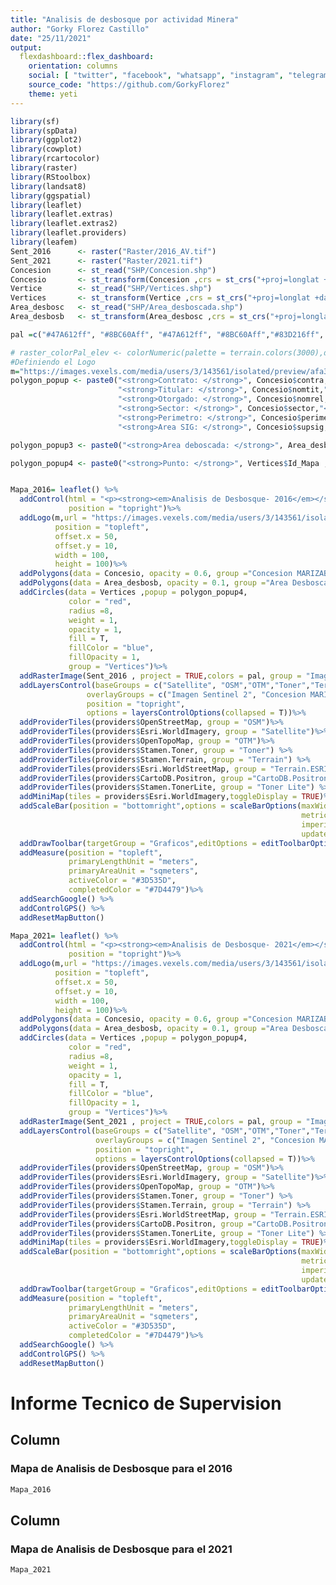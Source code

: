 ---
title: "Analisis de desbosque por actividad Minera"
author: "Gorky Florez Castillo"
date: "25/11/2021"
output: 
  flexdashboard::flex_dashboard:
    orientation: columns
    social: [ "twitter", "facebook", "whatsapp", "instagram", "telegram", "linkedin", "pinterest" ]
    source_code: "https://github.com/GorkyFlorez"
    theme: yeti
---

```{r setup, include=FALSE}

library(sf)
library(spData)
library(ggplot2)
library(cowplot)
library(rcartocolor)
library(raster)
library(RStoolbox)
library(landsat8)
library(ggspatial)
library(leaflet)
library(leaflet.extras)
library(leaflet.extras2)
library(leaflet.providers)
library(leafem)
Sent_2016      <- raster("Raster/2016_AV.tif")
Sent_2021      <- raster("Raster/2021.tif")
Concesion      <- st_read("SHP/Concesion.shp")
Concesio       <- st_transform(Concesion ,crs = st_crs("+proj=longlat +datum=WGS84 +no_defs"))
Vertice        <- st_read("SHP/Vertices.shp")
Vertices       <- st_transform(Vertice ,crs = st_crs("+proj=longlat +datum=WGS84 +no_defs"))
Area_desbosc   <- st_read("SHP/Area_desboscada.shp")
Area_desbosb   <- st_transform(Area_desbosc ,crs = st_crs("+proj=longlat +datum=WGS84 +no_defs"))

pal =c("#47A612ff", "#8BC60Aff", "#47A612ff", "#8BC60Aff","#83D216ff", "#8BEE1Dff", "#F1FF32ff", "#EACF87ff", "#FFB1FFff", "#FF98C6ff", "#DA62C3ff", "#4F3667ff")

# raster_colorPal_elev <- colorNumeric(palette = terrain.colors(3000),domain = values(band4$X2016_AV),na.color = NA) # Define palette
#Definiendo el Logo
m="https://images.vexels.com/media/users/3/143561/isolated/preview/afa3aa927b63061e3b0222b7dab9cdbf-ubicaci--n-n--utica-norte-flecha-vintage-by-vexels.png"
polygon_popup <- paste0("<strong>Contrato: </strong>", Concesio$contra, "<br>",          # Label
                        "<strong>Titular: </strong>", Concesio$nomtit,"<br>",
                        "<strong>Otorgado: </strong>", Concesio$nomrel,"<br>",
                        "<strong>Sector: </strong>", Concesio$sector,"<br>",
                        "<strong>Perimetro: </strong>", Concesio$perime,"<br>",
                        "<strong>Area SIG: </strong>", Concesio$supsig,"<br>")

polygon_popup3 <- paste0("<strong>Area deboscada: </strong>", Area_desbosb$Area , "<br>")

polygon_popup4 <- paste0("<strong>Punto: </strong>", Vertices$Id_Mapa , "<br>")


Mapa_2016= leaflet() %>%
  addControl(html = "<p><strong><em>Analisis de Desbosque- 2016</em></strong></p>",
             position = "topright")%>%
  addLogo(m,url = "https://images.vexels.com/media/users/3/143561/isolated/preview/afa3aa927b63061e3b0222b7dab9cdbf-ubicaci--n-n--utica-norte-flecha-vintage-by-vexels.png",
          position = "topleft",
          offset.x = 50,
          offset.y = 10,
          width = 100,
          height = 100)%>%
  addPolygons(data = Concesio, opacity = 0.6, group ="Concesion MARIZABETH",popup = polygon_popup) %>%
  addPolygons(data = Area_desbosb, opacity = 0.1, group ="Area Desboscada", color = "red" ,popup = polygon_popup3) %>%
  addCircles(data = Vertices ,popup = polygon_popup4,
             color = "red",
             radius =8,
             weight = 1,
             opacity = 1,
             fill = T,
             fillColor = "blue",
             fillOpacity = 1,
             group = "Vertices")%>%
  addRasterImage(Sent_2016 , project = TRUE,colors = pal, group = "Imagen Sentinel 2")%>%
  addLayersControl(baseGroups = c("Satellite", "OSM","OTM","Toner","Terrain","Terrain.ESRI", "Toner Lite","CartoDB.Positron", "relieve"),
                 overlayGroups = c("Imagen Sentinel 2", "Concesion MARIZABETH", "Vertices", "Area Desboscada"),
                 position = "topright",
                 options = layersControlOptions(collapsed = T))%>%
  addProviderTiles(providers$OpenStreetMap, group = "OSM")%>%
  addProviderTiles(providers$Esri.WorldImagery, group = "Satellite")%>%
  addProviderTiles(providers$OpenTopoMap, group = "OTM")%>%
  addProviderTiles(providers$Stamen.Toner, group = "Toner") %>%
  addProviderTiles(providers$Stamen.Terrain, group = "Terrain") %>%
  addProviderTiles(providers$Esri.WorldStreetMap, group = "Terrain.ESRI") %>%
  addProviderTiles(providers$CartoDB.Positron, group ="CartoDB.Positron") %>%
  addProviderTiles(providers$Stamen.TonerLite, group = "Toner Lite") %>%
  addMiniMap(tiles = providers$Esri.WorldImagery,toggleDisplay = TRUE)%>%
  addScaleBar(position = "bottomright",options = scaleBarOptions(maxWidth = 100,
                                                                 metric = TRUE,
                                                                 imperial = TRUE,
                                                                 updateWhenIdle = TRUE)) %>%
  addDrawToolbar(targetGroup = "Graficos",editOptions = editToolbarOptions(selectedPathOptions = selectedPathOptions()))%>%
  addMeasure(position = "topleft",
             primaryLengthUnit = "meters",
             primaryAreaUnit = "sqmeters",
             activeColor = "#3D535D",
             completedColor = "#7D4479")%>% 
  addSearchGoogle() %>% 
  addControlGPS() %>% 
  addResetMapButton()

Mapa_2021= leaflet() %>%
  addControl(html = "<p><strong><em>Analisis de Desbosque- 2021</em></strong></p>",
             position = "topright")%>%
  addLogo(m,url = "https://images.vexels.com/media/users/3/143561/isolated/preview/afa3aa927b63061e3b0222b7dab9cdbf-ubicaci--n-n--utica-norte-flecha-vintage-by-vexels.png",
          position = "topleft",
          offset.x = 50,
          offset.y = 10,
          width = 100,
          height = 100)%>%
  addPolygons(data = Concesio, opacity = 0.6, group ="Concesion MARIZABETH",popup = polygon_popup) %>%
  addPolygons(data = Area_desbosb, opacity = 0.1, group ="Area Desboscada", color = "red" ,popup = polygon_popup3) %>%
  addCircles(data = Vertices ,popup = polygon_popup4,
             color = "red",
             radius =8,
             weight = 1,
             opacity = 1,
             fill = T,
             fillColor = "blue",
             fillOpacity = 1,
             group = "Vertices")%>%
  addRasterImage(Sent_2021 , project = TRUE,colors = pal, group = "Imagen Sentinel 2")%>%
  addLayersControl(baseGroups = c("Satellite", "OSM","OTM","Toner","Terrain","Terrain.ESRI", "Toner Lite","CartoDB.Positron", "relieve"),
                   overlayGroups = c("Imagen Sentinel 2", "Concesion MARIZABETH", "Vertices", "Area Desboscada"),
                   position = "topright",
                   options = layersControlOptions(collapsed = T))%>%
  addProviderTiles(providers$OpenStreetMap, group = "OSM")%>%
  addProviderTiles(providers$Esri.WorldImagery, group = "Satellite")%>%
  addProviderTiles(providers$OpenTopoMap, group = "OTM")%>%
  addProviderTiles(providers$Stamen.Toner, group = "Toner") %>%
  addProviderTiles(providers$Stamen.Terrain, group = "Terrain") %>%
  addProviderTiles(providers$Esri.WorldStreetMap, group = "Terrain.ESRI") %>%
  addProviderTiles(providers$CartoDB.Positron, group ="CartoDB.Positron") %>%
  addProviderTiles(providers$Stamen.TonerLite, group = "Toner Lite") %>%
  addMiniMap(tiles = providers$Esri.WorldImagery,toggleDisplay = TRUE)%>%
  addScaleBar(position = "bottomright",options = scaleBarOptions(maxWidth = 100,
                                                                 metric = TRUE,
                                                                 imperial = TRUE,
                                                                 updateWhenIdle = TRUE)) %>%
  addDrawToolbar(targetGroup = "Graficos",editOptions = editToolbarOptions(selectedPathOptions = selectedPathOptions()))%>%
  addMeasure(position = "topleft",
             primaryLengthUnit = "meters",
             primaryAreaUnit = "sqmeters",
             activeColor = "#3D535D",
             completedColor = "#7D4479")%>% 
  addSearchGoogle() %>% 
  addControlGPS() %>% 
  addResetMapButton()
```


Informe Tecnico de Supervision
===========================================================================

Column 
---------------------------------------------------------------------------
### Mapa de Analisis de Desbosque para el 2016
```{r}
Mapa_2016
```



Column
---------------------------------------------------------------------------

### Mapa de Analisis de Desbosque para el 2021
```{r map}
Mapa_2021
```




